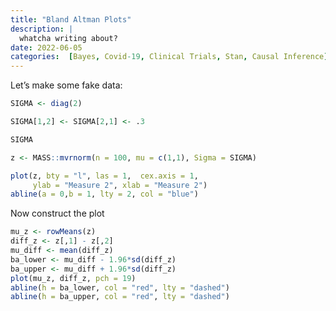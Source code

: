 ```yaml
---
title: "Bland Altman Plots"
description: |
  whatcha writing about? 
date: 2022-06-05
categories:  [Bayes, Covid-19, Clinical Trials, Stan, Causal Inference]
---
```


Let's make some fake data:

```r
SIGMA <- diag(2)

SIGMA[1,2] <- SIGMA[2,1] <- .3

SIGMA

z <- MASS::mvrnorm(n = 100, mu = c(1,1), Sigma = SIGMA)

```

```r
plot(z, bty = "l", las = 1,  cex.axis = 1, 
     ylab = "Measure 2", xlab = "Measure 2")
abline(a = 0,b = 1, lty = 2, col = "blue")
```

Now construct the plot

```r
mu_z <- rowMeans(z)
diff_z <- z[,1] - z[,2]
mu_diff <- mean(diff_z)
ba_lower <- mu_diff - 1.96*sd(diff_z)
ba_upper <- mu_diff + 1.96*sd(diff_z)
plot(mu_z, diff_z, pch = 19)
abline(h = ba_lower, col = "red", lty = "dashed")
abline(h = ba_upper, col = "red", lty = "dashed")
```



